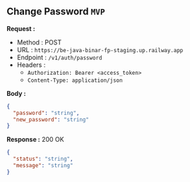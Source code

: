 
## Change Password `MVP`

**Request :**

- Method : <Badge method="POST">POST</Badge>
- URL : `https://be-java-binar-fp-staging.up.railway.app`
- Endpoint : `/v1/auth/password`
- Headers :
  - `Authorization: Bearer <access_token>`
  - `Content-Type: application/json`

**Body :**

```json
{
  "password": "string",
  "new_password": "string"
}
```

**Response :** <Badge outline variant="success">200 OK</Badge>

```json
{
  "status": "string",
  "message": "string"
}
```
